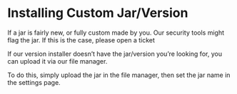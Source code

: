 # Installing Custom Jar/Version


<Callout type="warning" emoji="⚠️">
  If a jar is fairly new, or fully custom made by you. Our security tools might flag the jar. If this is the case, please open a ticket
</Callout>


If our version installer doesn’t have the jar/version you’re looking for, you can upload it via our file manager.

To do this, simply upload the jar in the file manager, then set the jar name in the settings page.
